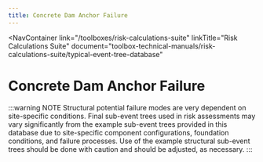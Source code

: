 ```yaml
---
title: Concrete Dam Anchor Failure
---
```



<NavContainer
  link="/toolboxes/risk-calculations-suite"
  linkTitle="Risk Calculations Suite"
  document="toolbox-technical-manuals/risk-calculations-suite/typical-event-tree-database"
></NavContainer>

# Concrete Dam Anchor Failure

<FigureNoRef 
    src="/figures/toolbox-technical-manuals/risk-calculations-suite/typical-event-tree-database/v1.0/Concrete-Dam-Anchor-Failure.png" 
    alt="Concrete Dam Anchor Failure event tree" />

:::warning NOTE
Structural potential failure modes are very dependent on site-specific conditions. Final sub-event trees used in risk assessments may vary significantly from the example
sub-event trees provided in this database due to site-specific component configurations, foundation conditions, and failure processes. Use of the example structural
sub-event trees should be done with caution and should be adjusted, as necessary.
:::
